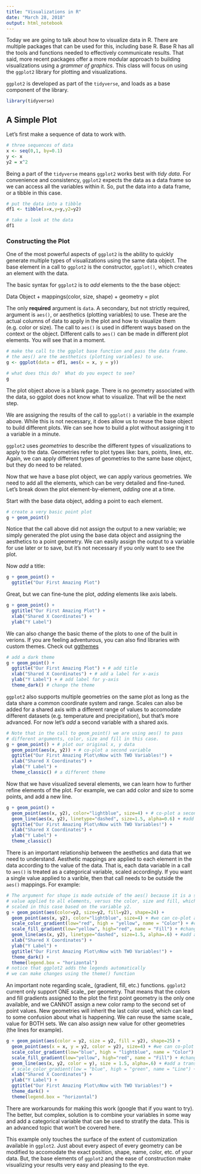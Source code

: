---
title: "Visualizations in R"
date: "March 28, 2018"
output: html_notebook
---

Today we are going to talk about how to visualize data in R.  There are multiple packages that can be used for this, including base R.  Base R has all the tools and functions needed to effectively communicate results.  That said, more recent packages offer a more modular approach to building visualizations using a *grammer of graphics*.  This class will focus on using the `ggplot2` library for plotting and visualizations.

`ggplot2` is developed as part of the `tidyverse`, and loads as a base component of the library.

```{r libraries}
library(tidyverse)
```

## A Simple Plot

Let's first make a sequence of data to work with.

```{r simple-data}
# three sequences of data
x <- seq(0,1, by=0.1)
y <- x
y2 = x^2
```


Being a part of the `tidyverse` means `ggplot2` works best with *tidy data*.  For convenience and consistency, `ggplot2` expects the data as a data frame so we can access all the variables within it.  So, put the data into a data frame, or a tibble in this case.

```{r}
# put the data into a tibble
df1 <- tibble(x=x,y=y,y2=y2)

# take a look at the data
df1
```


### Constructing the Plot

One of the most powerful aspects of `ggplot2` is the ability to quickly generate multiple types of visualizations using the same data object.  The base element in a call to `ggplot2` is the constructor, `ggplot()`, which creates an element with the data.

The basic syntax for `ggplot2` is to *add* elements to the the base object:

Data Object + mappings(color, size, shape) + geometry = plot

The only **required** argument is `data`.  A secondary, but not strictly required, argument is `aes()`, or aesthetics (plotting variables) to use.  These are the actual columns of data to apply in the plot and how to visualize them (e.g. color or size).    The call to `aes()` is used in different ways based on the context or the object.  Different calls to `aes()` can be made in different plot elements.  You will see that in a moment.

```{r constructor}
# make the call to the ggplot base function and pass the data frame.
# the aes() are the aesthetics (plotting variables) to use.
g <- ggplot(data = df1, aes(x = x, y = y))

# what does this do?  What do you expect to see?
g
```


The plot object above is a blank page.  There is no geometry associated with the data, so ggplot does not know what to visualize.  That will be the next step.

We are assigning the results of the call to `ggplot()` a variable in the example above.  While this is not necessary, it does allow us to reuse the base object to build different plots.  We can see how to build a plot without assigning it to a variable in a minute.

`ggplot2` uses *geometries* to describe the different types of visualizations to apply to the data.  Geometries refer to plot types like: bars, points, lines, etc.  Again, we can apply different types of geometries to the same base object, but they do need to be related.

Now that we have a base plot object, we can apply various geometries.  We need to add all the elements, which can be very detailed and fine-tuned.  Let's break down the plot element-by-element, *adding* one at a time.

Start with the base data object, adding a point to each element.

```{r add-point}
# create a very basic point plot
g + geom_point()
```

Notice that the call above did not assign the output to a new variable; we simply generated the plot using the base data object and assigning the aesthetics to a point geometry.  We can easily assign the output to a variable for use later or to save, but it's not necessary if you only want to see the plot.

Now *add* a title:

```{r add-title}
g + geom_point() +
  ggtitle("Our First Amazing Plot") 
```

Great, but we can fine-tune the plot, *adding* elements like axis labels.

```{r add-axis}
g + geom_point() +
  ggtitle("Our First Amazing Plot") +
  xlab("Shared X Coordinates") +
  ylab("Y Label")
```

We can also change the basic theme of the plots to one of the bulit in verions.  If you are feeling adventurous, you can also find libraries with custom themes.  Check out [ggthemes](https://github.com/jrnold/ggthemes)

```{r add-theme}
# add a dark theme
g + geom_point() +
  ggtitle("Our First Amazing Plot") + # add title
  xlab("Shared X Coordinates") + # add a label for x-axis
  ylab("Y Label") + # add label for y-axis
  theme_dark() # change the theme
```


`ggplot2` also supports multiple geometries on the same plot as long as the data share a common coordinate system and range.  Scales can also be added for a shared axis with a different range of values to accomodate different datasets (e.g. temperature and precipitation), but that's more advanced.  For now let's *add* a second variable with a shared axis.

```{r add-variable}
# Note that in the call to geom_point() we are using aes() to pass 
# different arguments, color, size and fill in this case.
g + geom_point() + # plot our original x, y data
  geom_point(aes(x, y2)) + # co-plot a second variable
  ggtitle("Our First Amazing Plot\nNow with TWO Variables!") +
  xlab("Shared X Coordinates") +
  ylab("Y Label") + 
  theme_classic() # a different theme
```

Now that we have visualized several elements, we can learn how to further refine elements of the plot.  For example, we can add color and size to some points, and add a new line.

```{r add-scaled-color}
g + geom_point() +
  geom_point(aes(x, y2), color="lightblue", size=4) + # co-plot a second variable with a different color
  geom_line(aes(x, y2), linetype="dashed", size=1.5, alpha=0.6) + #add a transparent dashed line to the y2 line
  ggtitle("Our First Amazing Plot\nNow with TWO Variables!") +
  xlab("Shared X Coordinates") +
  ylab("Y Label") + 
  theme_classic()
```

There is an important relationship between the aesthetics and data that we need to understand.  Aesthetic mappings are applied to each element in the data according to the value of the data.  That is, each data variable in a call to `aes()` is treated as a categorical variable, scaled accordingly.  If you want a single value applied to a varible, then that call needs to be outside the `aes()` mappings.  For example:

```{r}
# The argument for shape is made outside of the aes() because it is a single
# value applied to all elements, versus the color, size and fill, which are
# scaled in this case based on the variable y2.
g + geom_point(aes(color=y2, size=y2, fill=y2), shape=24) +
  geom_point(aes(x, y2), color="lightblue", size=4) + #we can co-plot a second variable
  scale_color_gradient(low="red", high = "yellow", name = "Color") + #change the color of the shapes
  scale_fill_gradient(low="yellow", high="red", name = "Fill") + #change the color of the fill
  geom_line(aes(x, y2), linetype="dashed", size=1.5, alpha=.6) + #add a transparent dashed line
  xlab("Shared X Coordinates") +
  ylab("Y Label") +
  ggtitle("Our First Amazing Plot\nNow with TWO Variables!") + 
  theme_dark() +
  theme(legend.box = "horizontal")
# notice that ggplot2 adds the legends automatically
# we can make changes using the theme() function
```

An important note regarding scale_ (gradient, fill, etc.) functions.  `ggplot2` current only support ONE scale_ per geometry.  That means that the colors and fill gradients assigned to the plot the first point geometry is the only one available, and we CANNOT assign a new color ramp to the second set of point values.  New geometries will inherit the last color used, which can lead to some confusion about what is happening.  We can reuse the same scale_ value for BOTH sets.  We can also assign new value for other geometries (the lines for example).  

```{r}
g + geom_point(aes(color = y2, size = y2, fill = y2), shape=25) +
  geom_point(aes(x = x, y = y2, color = y2), size=4) + #we can co-plot a second variable with same colors
  scale_color_gradient(low="blue", high = "lightblue", name = "Color") + #change the color of the shapes
  scale_fill_gradient(low="yellow", high="red", name = "Fill") + #change the color of the fill
  geom_line(aes(x, y2, color = y), size = 1.5, alpha=.6) + #add a transparent dashed line
  # scale_color_gradient(low = "blue", high = "green", name = "Line") + #replaces the legend item
  xlab("Shared X Coordinates") +
  ylab("Y Label") +
  ggtitle("Our First Amazing Plot\nNow with TWO Variables!") + 
  theme_dark() +
  theme(legend.box = "horizontal")
```


There are workarounds for making this work (google that if you want to try).  The better, but complex, solution is to combine your variables in some way and add a categorical variable that can be used to stratify the data.  This is an advanced topic that won't be covered here.

This example only touches the surface of the extent of customization available in `ggplot2`.  Just about every aspect of every geometry can be modified to accomodate the exact position, shape, name, color, etc. of your data.  But, the base elements of `ggplot2` and the ease of construction make visualizing your results very easy and pleasing to the eye.


